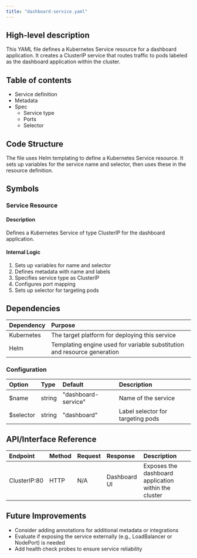 ```yaml
---
title: "dashboard-service.yaml"
---
```


## High-level description
This YAML file defines a Kubernetes Service resource for a dashboard application. It creates a ClusterIP service that routes traffic to pods labeled as the dashboard application within the cluster.

## Table of contents
- Service definition
- Metadata
- Spec
  - Service type
  - Ports
  - Selector

## Code Structure
The file uses Helm templating to define a Kubernetes Service resource. It sets up variables for the service name and selector, then uses these in the resource definition.

## Symbols

### Service Resource
#### Description
Defines a Kubernetes Service of type ClusterIP for the dashboard application.

#### Internal Logic
1. Sets up variables for name and selector
2. Defines metadata with name and labels
3. Specifies service type as ClusterIP
4. Configures port mapping
5. Sets up selector for targeting pods

## Dependencies
| Dependency | Purpose |
|:-----------|:--------|
| Kubernetes | The target platform for deploying this service |
| Helm | Templating engine used for variable substitution and resource generation |

### Configuration
| Option | Type | Default | Description |
|:-------|:-----|:--------|:------------|
| $name | string | "dashboard-service" | Name of the service |
| $selector | string | "dashboard" | Label selector for targeting pods |

## API/Interface Reference
| Endpoint | Method | Request | Response | Description |
|:---------|:-------|:--------|:---------|:------------|
| ClusterIP:80 | HTTP | N/A | Dashboard UI | Exposes the dashboard application within the cluster |

## Future Improvements
- Consider adding annotations for additional metadata or integrations
- Evaluate if exposing the service externally (e.g., LoadBalancer or NodePort) is needed
- Add health check probes to ensure service reliability
